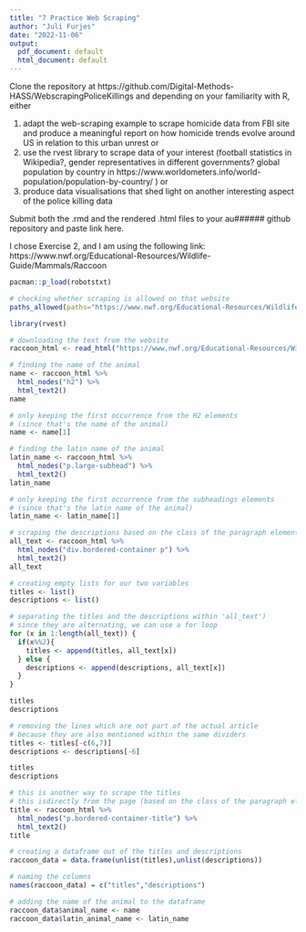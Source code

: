 ```yaml
---
title: "7 Practice Web Scraping"
author: "Juli Furjes"
date: "2022-11-06"
output:
  pdf_document: default
  html_document: default
---
```


Clone the repository at https://github.com/Digital-Methods-HASS/WebscrapingPoliceKillings and depending on your familiarity with R, either

1) adapt the web-scraping example to scrape homicide data from FBI site and produce a meaningful report on how homicide trends evolve around US in relation to this urban unrest
or
2) use the rvest library to scrape data of your interest (football statistics in Wikipedia?, gender representatives in different governments? global population by country in https://www.worldometers.info/world-population/population-by-country/ )
or
3) produce data visualisations that shed light on another interesting aspect of the police killing data

Submit both the .rmd and the rendered .html files to your au###### github repository and paste link here.

I chose Exercise 2, and I am using the following link: https://www.nwf.org/Educational-Resources/Wildlife-Guide/Mammals/Raccoon

```r
pacman::p_load(robotstxt)

# checking whether scraping is allowed on that website
paths_allowed(paths="https://www.nwf.org/Educational-Resources/Wildlife-Guide/Mammals/Raccoon")
```

```r
library(rvest)

# downloading the text from the website
raccoon_html <- read_html("https://www.nwf.org/Educational-Resources/Wildlife-Guide/Mammals/Raccoon")

# finding the name of the animal
name <- raccoon_html %>% 
  html_nodes("h2") %>% 
  html_text2()
name

# only keeping the first occurrence from the H2 elements
# (since that's the name of the animal)
name <- name[1]

# finding the latin name of the animal
latin_name <- raccoon_html %>% 
  html_nodes("p.large-subhead") %>% 
  html_text2()
latin_name

# only keeping the first occurrence from the subheadings elements
# (since that's the latin name of the animal)
latin_name <- latin_name[1]

# scraping the descriptions based on the class of the paragraph element
all_text <- raccoon_html %>% 
  html_nodes("div.bordered-container p") %>% 
  html_text2()
all_text

# creating empty lists for our two variables
titles <- list()
descriptions <- list()

# separating the titles and the descriptions within 'all_text')
# since they are alternating, we can use a for loop
for (x in 1:length(all_text)) {
  if(x%%2){
    titles <- append(titles, all_text[x])
  } else {
    descriptions <- append(descriptions, all_text[x])
  }
}

titles
descriptions

# removing the lines which are not part of the actual article
# because they are also mentioned within the same dividers
titles <- titles[-c(6,7)]
descriptions <- descriptions[-6]

titles
descriptions

# this is another way to scrape the titles
# this isdirectly from the page (based on the class of the paragraph element)
title <- raccoon_html %>% 
  html_nodes("p.bordered-container-title") %>% 
  html_text2()
title
```

```r
# creating a dataframe out of the titles and descriptions
raccoon_data = data.frame(unlist(titles),unlist(descriptions))

# naming the columns
names(raccoon_data) = c("titles","descriptions")

# adding the name of the animal to the dataframe
raccoon_data$animal_name <- name
raccoon_data$latin_animal_name <- latin_name
```

